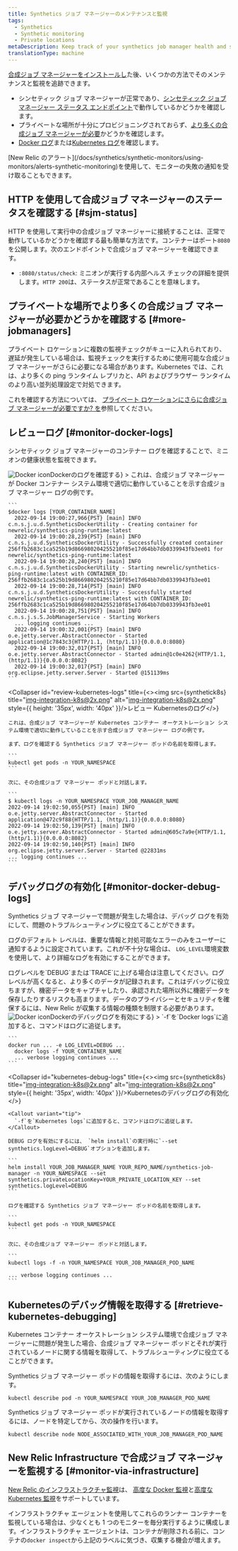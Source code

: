 ```yaml
---
title: Synthetics ジョブ マネージャーのメンテナンスと監視
tags:
  - Synthetics
  - Synthetic monitoring
  - Private locations
metaDescription: Keep track of your synthetics job manager health and status.
translationType: machine
---
```




[合成ジョブ マネージャーをインストールし](/docs/synthetics/synthetic-monitoring/private-locations/install-job-manager)た後、いくつかの方法でそのメンテナンスと監視を追跡できます。

* シンセティック ジョブ マネージャーが正常であり、[シンセティック ジョブ マネージャー ステータス エンドポイント](#sjm-status)で動作しているかどうかを確認します。
* プライベートな場所が十分にプロビジョニングされておらず、[より多くの合成ジョブ マネージャーが必要](#more-jobmanagers)かどうかを確認します。
* [Docker ログ](#monitor-docker-logs)または[Kubernetes ログ](#monitor-docker-logs)を確認します。

<Callout variant="tip">
  [New Relic のアラート](/docs/synthetics/synthetic-monitors/using-monitors/alerts-synthetic-monitoring)を使用して、モニターの失敗の通知を受け取ることもできます。
</Callout>

## HTTP を使用して合成ジョブ マネージャーのステータスを確認する [#sjm-status]

HTTP を使用して実行中の合成ジョブ マネージャーに接続することは、正常で動作しているかどうかを確認する最も簡単な方法です。コンテナーはポート`8080`を公開します。次のエンドポイントで合成ジョブ マネージャーを確認できます。

* `:8080/status/check`: ミニオンが実行する内部ヘルス チェックの詳細を提供します。`HTTP 200`は、ステータスが正常であることを意味します。

## プライベートな場所でより多くの合成ジョブ マネージャーが必要かどうかを確認する [#more-jobmanagers]

プライベート ロケーションに複数の監視チェックがキューに入れられており、遅延が発生している場合は、監視チェックを実行するために使用可能な合成ジョブ マネージャーがさらに必要になる場合があります。Kubernetes では、これは、より多くの ping ランタイム レプリカと、API およびブラウザー ランタイムのより高い並列処理設定で対処できます。

これを確認する方法については、 [プライベート ロケーションにさらに合成ジョブ マネージャーが必要ですか? を](/docs/synthetics/synthetic-monitoring/private-locations/monitor-private-locations/#more-minions)参照してください。

## レビューログ [#monitor-docker-logs]

シンセティック ジョブ マネージャーのコンテナー ログを確認することで、ミニオンの健康状態を監視できます。

<CollapserGroup>
  <Collapser
    id="review-docker-logs"
    title={<><img src={syntheticDocker} title="Docker icon" alt="Docker icon" style={{ height: '35px', width: '40px' }}/>Dockerのログを確認する</>}
  >
    これは、合成ジョブ マネージャーが Docker コンテナー システム環境で適切に動作していることを示す合成ジョブ マネージャー ログの例です。

    ```
    $docker logs [YOUR_CONTAINER_NAME]
      2022-09-14 19:00:27,966{PST} [main] INFO  c.n.s.j.u.d.SyntheticsDockerUtility - Creating container for newrelic/synthetics-ping-runtime:latest
      2022-09-14 19:00:28,239{PST} [main] INFO  c.n.s.j.u.d.SyntheticsDockerUtility - Successfully created container 256ffb2683c1ca525b19d866980204255210f85e17d64bb7db0339943fb3ee01 for newrelic/synthetics-ping-runtime:latest
      2022-09-14 19:00:28,240{PST} [main] INFO  c.n.s.j.u.d.SyntheticsDockerUtility - Starting newrelic/synthetics-ping-runtime:latest with CONTAINER_ID: 256ffb2683c1ca525b19d866980204255210f85e17d64bb7db0339943fb3ee01
      2022-09-14 19:00:28,714{PST} [main] INFO  c.n.s.j.u.d.SyntheticsDockerUtility - Successfully started newrelic/synthetics-ping-runtime:latest with CONTAINER_ID: 256ffb2683c1ca525b19d866980204255210f85e17d64bb7db0339943fb3ee01
      2022-09-14 19:00:28,751{PST} [main] INFO  c.n.s.j.s.S.JobManagerService - Starting Workers
      ... logging continues ...
      2022-09-14 19:00:32,001{PST} [main] INFO  o.e.jetty.server.AbstractConnector - Started application@1c7843c3{HTTP/1.1, (http/1.1)}{0.0.0.0:8080}
      2022-09-14 19:00:32,017{PST} [main] INFO  o.e.jetty.server.AbstractConnector - Started admin@1c0e4262{HTTP/1.1, (http/1.1)}{0.0.0.0:8082}
      2022-09-14 19:00:32,017{PST} [main] INFO  org.eclipse.jetty.server.Server - Started @151139ms
    ```
  </Collapser>

  <Collapser
    id="review-kubernetes-logs"
    title={<><img src={synthetick8s} title="img-integration-k8s@2x.png" alt="img-integration-k8s@2x.png" style={{ height: '35px', width: '40px' }}/>レビュー Kubernetesのログ</>}
  >
    これは、合成ジョブ マネージャーが Kubernetes コンテナー オーケストレーション システム環境で適切に動作していることを示す合成ジョブ マネージャー ログの例です。

    まず、ログを確認する Synthetics ジョブ マネージャー ポッドの名前を取得します。

    ```
    kubectl get pods -n YOUR_NAMESPACE
    ```

    次に、その合成ジョブ マネージャー ポッドと対話します。

    ```
    $ kubectl logs -n YOUR_NAMESPACE YOUR_JOB_MANAGER_NAME
    2022-09-14 19:02:50,055{PST} [main] INFO  o.e.jetty.server.AbstractConnector - Started application@472c9f88{HTTP/1.1, (http/1.1)}{0.0.0.0:8080}
    2022-09-14 19:02:50,139{PST} [main] INFO  o.e.jetty.server.AbstractConnector - Started admin@605c7a9e{HTTP/1.1, (http/1.1)}{0.0.0.0:8082}
    2022-09-14 19:02:50,140{PST} [main] INFO  org.eclipse.jetty.server.Server - Started @22831ms
    ... logging continues ...
    ```
  </Collapser>
</CollapserGroup>

## デバッグログの有効化 [#monitor-docker-debug-logs]

Synthetics ジョブ マネージャーで問題が発生した場合は、デバッグ ログを有効にして、問題のトラブルシューティングに役立てることができます。

ログのデフォルト レベルは、重要な情報と対処可能なエラーのみをユーザーに通知するように設定されています。これが不十分な場合は、 `LOG_LEVEL`環境変数を使用して、より詳細なログを有効にすることができます。

<Callout variant="important">
  ログレベルを`DEBUG`または`TRACE`に上げる場合は注意してください。ログ レベルが高くなると、より多くのデータが記録されます。これはデバッグに役立ちますが、機密データをキャプチャしたり、承認された場所以外に機密データを保存したりするリスクも高まります。データのプライバシーとセキュリティを確保するには、New Relic が収集する情報の種類を制限する必要があります。
</Callout>

<CollapserGroup>
  <Collapser
    id="docker-debug-logs"
    title={<><img src={syntheticDocker} title="Docker icon" alt="Docker icon" style={{ height: '35px', width: '40px' }}/>Dockerのデバッグログを有効にする</>}
  >
    <Callout variant="tip">
      `-f`を`Docker logs`に追加すると、コマンドはログに追従します。
    </Callout>

    ```
    docker run ... -e LOG_LEVEL=DEBUG ...
      docker logs -f YOUR_CONTAINER_NAME
      ... verbose logging continues ...
    ```
  </Collapser>

  <Collapser
    id="kubernetes-debug-logs"
    title={<><img src={synthetick8s} title="img-integration-k8s@2x.png" alt="img-integration-k8s@2x.png" style={{ height: '35px', width: '40px' }}/>Kubernetesのデバッグログの有効化</>}
  >
    <Callout variant="tip">
      `-f`を`Kubernetes logs`に追加すると、コマンドはログに追従します。
    </Callout>

    DEBUG ログを有効にするには、 `helm install`の実行時に`--set synthetics.logLevel=DEBUG`オプションを追加します。

    ```
    helm install YOUR_JOB_MANAGER_NAME YOUR_REPO_NAME/synthetics-job-manager -n YOUR_NAMESPACE --set synthetics.privateLocationKey=YOUR_PRIVATE_LOCATION_KEY --set synthetics.logLevel=DEBUG
    ```

    ログを確認する Synthetics ジョブ マネージャー ポッドの名前を取得します。

    ```
    kubectl get pods -n YOUR_NAMESPACE
    ```

    次に、その合成ジョブ マネージャー ポッドと対話します。

    ```
    kubectl logs -f -n YOUR_NAMESPACE YOUR_JOB_MANAGER_POD_NAME

    ... verbose logging continues ...
    ```
  </Collapser>
</CollapserGroup>

## Kubernetesのデバッグ情報を取得する [#retrieve-kubernetes-debugging]

Kubernetes コンテナー オーケストレーション システム環境で合成ジョブ マネージャーに問題が発生した場合、合成ジョブ マネージャー ポッドとそれが実行されているノードに関する情報を取得して、トラブルシューティングに役立てることができます。

Synthetics ジョブ マネージャー ポッドの情報を取得するには、次のようにします。

```
kubectl describe pod -n YOUR_NAMESPACE YOUR_JOB_MANAGER_POD_NAME
```

Synthetics ジョブ マネージャー ポッドが実行されているノードの情報を取得するには、ノードを特定してから、次の操作を行います。

```
kubectl describe node NODE_ASSOCIATED_WITH_YOUR_JOB_MANAGER_POD_NAME
```

## New Relic Infrastructure で合成ジョブ マネージャーを監視する [#monitor-via-infrastructure]

[New Relic のインフラストラクチャ監視](/docs/infrastructure)は、 [高度な Docker 監視](/docs/infrastructure/new-relic-infrastructure/data-instrumentation/docker-instrumentation-infrastructure)と[高度な Kubernetes 監視](/docs/integrations/kubernetes-integration/get-started/introduction-kubernetes-integration)をサポートしています。

インフラストラクチャ エージェントを使用してこれらのランナー コンテナーを監視している場合は、少なくとも 1 つのモニターを毎分実行するように構成します。インフラストラクチャ エージェントは、コンテナが削除される前に、コンテナの`docker inspect`から上記のラベルに気づき、収集する機会が増えます。